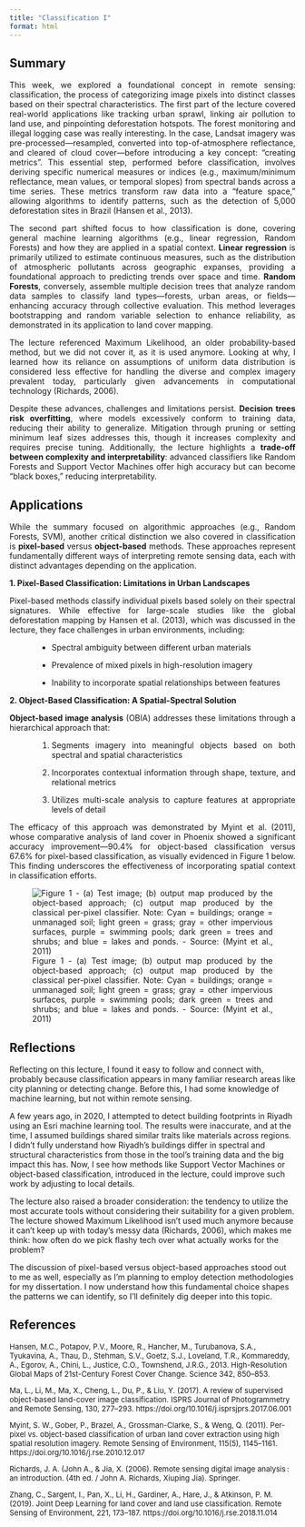 ```yaml
---
title: "Classification I"
format: html
---
```


## Summary

::: {style="text-align: justify;"}
This week, we explored a foundational concept in remote sensing: classification, the process of categorizing image pixels into distinct classes based on their spectral characteristics. The first part of the lecture covered real-world applications like tracking urban sprawl, linking air pollution to land use, and pinpointing deforestation hotspots. The forest monitoring and illegal logging case was really interesting. In the case, Landsat imagery was pre-processed—resampled, converted into top-of-atmosphere reflectance, and cleared of cloud cover—before introducing a key concept: "creating metrics". This essential step, performed before classification, involves deriving specific numerical measures or indices (e.g., maximum/minimum reflectance, mean values, or temporal slopes) from spectral bands across a time series. These metrics transform raw data into a "feature space," allowing algorithms to identify patterns, such as the detection of 5,000 deforestation sites in Brazil (Hansen et al., 2013).

The second part shifted focus to how classification is done, covering general machine learning algorithms (e.g., linear regression, Random Forests) and how they are applied in a spatial context. **Linear regression** is primarily utilized to estimate continuous measures, such as the distribution of atmospheric pollutants across geographic expanses, providing a foundational approach to predicting trends over space and time. **Random Forests**, conversely, assemble multiple decision trees that analyze random data samples to classify land types—forests, urban areas, or fields—enhancing accuracy through collective evaluation. This method leverages bootstrapping and random variable selection to enhance reliability, as demonstrated in its application to land cover mapping.

The lecture referenced Maximum Likelihood, an older probability-based method, but we did not cover it, as it is used anymore. Looking at why, I learned how its reliance on assumptions of uniform data distribution is considered less effective for handling the diverse and complex imagery prevalent today, particularly given advancements in computational technology (Richards, 2006).

Despite these advances, challenges and limitations persist. **Decision trees risk overfitting**, where models excessively conform to training data, reducing their ability to generalize. Mitigation through pruning or setting minimum leaf sizes addresses this, though it increases complexity and requires precise tuning. Additionally, the lecture highlights a **trade-off between complexity and interpretability**: advanced classifiers like Random Forests and Support Vector Machines offer high accuracy but can become "black boxes," reducing interpretability.
:::

## Applications

::::: {style="text-align: justify;"}
While the summary focused on algorithmic approaches (e.g., Random Forests, SVM), another critical distinction we also covered in classification is **pixel-based** versus **object-based** methods. These approaches represent fundamentally different ways of interpreting remote sensing data, each with distinct advantages depending on the application.

**1. Pixel-Based Classification: Limitations in Urban Landscapes**

Pixel-based methods classify individual pixels based solely on their spectral signatures. While effective for large-scale studies like the global deforestation mapping by Hansen et al. (2013), which was discussed in the lecture, they face challenges in urban environments, including:

::: {style="padding-left: 10%;"}
-   Spectral ambiguity between different urban materials

-   Prevalence of mixed pixels in high-resolution imagery

-   Inability to incorporate spatial relationships between features
:::

**2. Object-Based Classification: A Spatial-Spectral Solution**

**Object-based image analysis** (OBIA) addresses these limitations through a hierarchical approach that:

::: {style="padding-left: 10%;"}
1.  Segments imagery into meaningful objects based on both spectral and spatial characteristics

2.  Incorporates contextual information through shape, texture, and relational metrics

3.  Utilizes multi-scale analysis to capture features at appropriate levels of detail
:::

The efficacy of this approach was demonstrated by Myint et al. (2011), whose comparative analysis of land cover in Phoenix showed a significant accuracy improvement—90.4% for object-based classification versus 67.6% for pixel-based classification, as visually evidenced in Figure 1 below. This finding underscores the effectiveness of incorporating spatial context in classification efforts.

![Figure 1 - (a) Test image; (b) output map produced by the object-based approach; (c) output map produced by the classical per-pixel classifier. Note: Cyan = buildings; orange = unmanaged soil; light green = grass; gray = other impervious surfaces, purple = swimming pools; dark green = trees and shrubs; and blue = lakes and ponds. - Source: (Myint et al., 2011)](images/OBIA_W6.png){fig-align="center"}
:::::

## Reflections

Reflecting on this lecture, I found it easy to follow and connect with, probably because classification appears in many familiar research areas like city planning or detecting change. Before this, I had some knowledge of machine learning, but not within remote sensing.

A few years ago, in 2020, I attempted to detect building footprints in Riyadh using an Esri machine learning tool. The results were inaccurate, and at the time, I assumed buildings shared similar traits like materials across regions. I didn’t fully understand how Riyadh’s buildings differ in spectral and structural characteristics from those in the tool’s training data and the big impact this has. Now, I see how methods like Support Vector Machines or object-based classification, introduced in the lecture, could improve such work by adjusting to local details.

The lecture also raised a broader consideration: the tendency to utilize the most accurate tools without considering their suitability for a given problem. The lecture showed Maximum Likelihood isn’t used much anymore because it can’t keep up with today’s messy data (Richards, 2006), which makes me think: how often do we pick flashy tech over what actually works for the problem?

The discussion of pixel-based versus object-based approaches stood out to me as well, especially as I’m planning to employ detection methodologies for my dissertation. I now understand how this fundamental choice shapes the patterns we can identify, so I’ll definitely dig deeper into this topic.

## References

::: {style="text-align: left; font-size: 13px;"}
Hansen, M.C., Potapov, P.V., Moore, R., Hancher, M., Turubanova, S.A., Tyukavina, A., Thau, D., Stehman, S.V., Goetz, S.J., Loveland, T.R., Kommareddy, A., Egorov, A., Chini, L., Justice, C.O., Townshend, J.R.G., 2013. High-Resolution Global Maps of 21st-Century Forest Cover Change. Science 342, 850–853.

Ma, L., Li, M., Ma, X., Cheng, L., Du, P., & Liu, Y. (2017). A review of supervised object-based land-cover image classification. ISPRS Journal of Photogrammetry and Remote Sensing, 130, 277–293. https://doi.org/10.1016/j.isprsjprs.2017.06.001

Myint, S. W., Gober, P., Brazel, A., Grossman-Clarke, S., & Weng, Q. (2011). Per-pixel vs. object-based classification of urban land cover extraction using high spatial resolution imagery. Remote Sensing of Environment, 115(5), 1145–1161. https://doi.org/10.1016/j.rse.2010.12.017

Richards, J. A. (John A., & Jia, X. (2006). Remote sensing digital image analysis : an introduction. (4th ed. / John A. Richards, Xiuping Jia). Springer.

Zhang, C., Sargent, I., Pan, X., Li, H., Gardiner, A., Hare, J., & Atkinson, P. M. (2019). Joint Deep Learning for land cover and land use classification. Remote Sensing of Environment, 221, 173–187. https://doi.org/10.1016/j.rse.2018.11.014

:::
